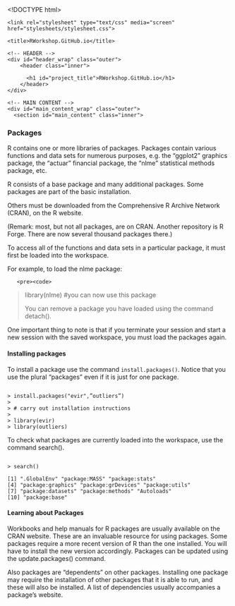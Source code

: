 <!DOCTYPE html>
<html>

  <head>
    <meta charset='utf-8'>
    <meta http-equiv="X-UA-Compatible" content="chrome=1">
    <meta name="description" content="RWorkshop.GitHub.io : Website">

    <link rel="stylesheet" type="text/css" media="screen" href="stylesheets/stylesheet.css">

    <title>RWorkshop.GitHub.io</title>
  </head>

  <body>

    <!-- HEADER -->
    <div id="header_wrap" class="outer">
        <header class="inner">
          
          <h1 id="project_title">RWorkshop.GitHub.io</h1>
        </header>
    </div>

    <!-- MAIN CONTENT -->
    <div id="main_content_wrap" class="outer">
      <section id="main_content" class="inner">

       

  <h3>Packages</h3>
R contains one or more libraries of packages. Packages contain various functions and data sets for numerous purposes, e.g. the “ggplot2” graphics package, the “actuar” financial package, the “nlme” statistical methods package, etc. 

R consists of a base package and many additional packages. Some packages are part of the basic installation. 

Others must be downloaded from the Comprehensive R Archive Network (CRAN), on the R website.

(Remark: most, but not all packages, are on CRAN. Another repository is R Forge. There are now several thousand packages there.)
<p>
To access all of the functions and data sets in a particular package, it must first be loaded into the workspace. 

For example, to load the nlme package:

       <pre><code>
> library(nlme)
> #you can now use this package
</code></pre>
You can remove a package you have loaded using the command detach().

One important thing to note is that if you terminate your session and start a new session with the saved workspace, you must load the packages again.

<!-- ######################################################################### --> 
<h4>Installing packages</h4>

To install a package use the command <code>install.packages()</code>. Notice that you use the plural "packages" even if it is just for one package.
<pre><code>
> install.packages("evir",”outliers”)
> 
> # carry out installation instructions
>
> library(evir)
> library(outliers)
</code></pre> 
To check what packages are currently loaded into the workspace, use the command search().

<pre><code>
> search()

[1] ".GlobalEnv" "package:MASS" "package:stats"
[4] "package:graphics" "package:grDevices" "package:utils"
[7] "package:datasets" "package:methods" "Autoloads"
[10] "package:base"
</code></pre>

<h4>Learning about Packages</h4>
Workbooks and help manuals for R packages are usually available on the CRAN website. These are an invaluable resource for using packages.
Some packages require a more recent version of R than the one installed. You will have to install the new version accordingly.
Packages can be updated using the update.packages() command.
<p>
Also packages are "dependents" on other packages. Installing one package may require the installation of other packages that it is able to run, and these will also be installed. 
A list of dependencies  usually accompanies a package’s website.



 
